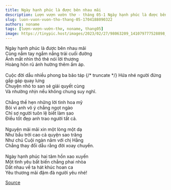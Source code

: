 ```yaml
---
title: Ngày hạnh phúc là được bên nhau mãi
description: Lượn vượn vườn thơ - tháng 05-1 Ngày hạnh phúc là được bên nhau mãi Cùng nắm tay ngắm nắng trải cuối đường
slug: luon-vuon-vuon-tho-thang-05-1704188090322
authors: noname
tags: [lượn-vượn-vườn-thơ, noname, thang05]
image: https://tinypic.host/images/2023/02/27/98063209_141079777528898_6673649832407597056_n.th.jpg
---
```


Ngày hạnh phúc là được bên nhau mãi\
Cùng nắm tay ngắm nắng trải cuối đường\
Ánh mắt nhìn thỏ thẻ nói lời thương\
Hoàng hôn rũ ánh hường thêm ấm áp.\
\
Cuộc đời dẫu nhiều phong ba bão táp
{/* truncate */}
Hứa nhé người đừng gấp gáp quay lưng\
Chuyện nhỏ to san sẻ giải quyết cùng\
Và nhường nhịn nếu không chung suy nghĩ.\
\
Chẳng thề hẹn những lời tình hoa mỹ\
Bỏi vì anh vô ý chẳng ngọt ngào\
Chỉ sợ người tuôn lệ biết làm sao\
Điều tốt đẹp anh trao người tất cả.\
\
Nguyện mãi mãi xin một lòng một dạ\
Như bầu trời cao cả quyện sao trăng\
Như chú Cuội ngàn năm với chị Hằng\
Chẳng thay đổi dẫu rằng đời xoay chuyển.\
\
Ngày hạnh phúc hai tâm hồn xao xuyến\
Một tình yêu bất biến chẳng phai nhòa\
Dắt nhau về ta hát khúc hoan ca\
Yêu thương mãi đậm đà người yêu nhé!

[Source](https://www.facebook.com/ape.poem/posts/pfbid0uG7t2mXbxNtbZWi2LYFESrzWGnbm2eb3cfSKbTXCwTXqm51kVsvBt5JWm6pmQzLYl)
